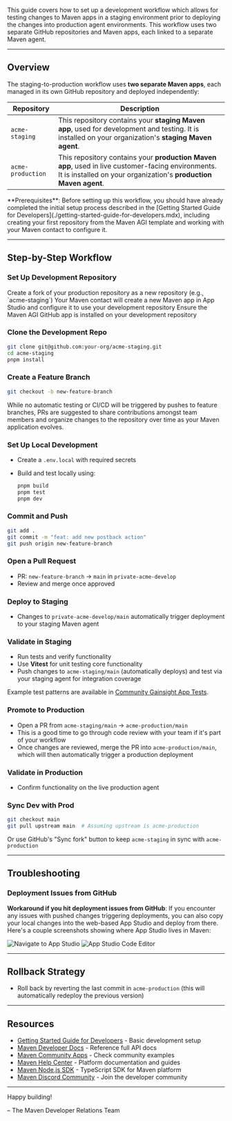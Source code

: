This guide covers how to set up a development workflow which allows for testing changes to Maven apps in a staging environment prior to deploying the changes into production agent environments. This workflow uses two separate GitHub repositories and Maven apps, each linked to a separate Maven agent.

---

## Overview

The staging-to-production workflow uses **two separate Maven apps**, each managed in its own GitHub repository and deployed independently:

| **Repository**      | **Description**                                                                                                                                     |
| ------------------- | --------------------------------------------------------------------------------------------------------------------------------------------------- |
| `acme-staging`      | This repository contains your **staging Maven app**, used for development and testing. It is installed on your organization's **staging Maven agent**. |
| `acme-production`   | This repository contains your **production Maven app**, used in live customer-facing environments. It is installed on your organization's **production Maven agent**. |

<Note>
**Prerequisites**: Before setting up this workflow, you should have already completed the initial setup process described in the [Getting Started Guide for Developers](./getting-started-guide-for-developers.mdx), including creating your first repository from the Maven AGI template and working with your Maven contact to configure it.
</Note>

---

## Step-by-Step Workflow

### Set Up Development Repository

<Steps toc={true}>
  <Step title="Fork Your Production Repository">
    Create a fork of your production repository as a new repository (e.g., `acme-staging`)
  </Step>

  <Step title="Configure the Development App">
    Your Maven contact will create a new Maven app in App Studio and configure it to use your development repository
  </Step>

  <Step title="Install GitHub App">
    Ensure the Maven AGI GitHub app is installed on your development repository
  </Step>
</Steps>

### Clone the Development Repo

```bash
git clone git@github.com:your-org/acme-staging.git
cd acme-staging
pnpm install
```

### Create a Feature Branch

```bash
git checkout -b new-feature-branch
```

While no automatic testing or CI/CD will be triggered by pushes to feature branches, PRs are suggested to share contributions amongst team members and organize changes to the repository over time as your Maven application evolves.

### Set Up Local Development

* Create a `.env.local` with required secrets
* Build and test locally using:

  ```bash
  pnpm build
  pnpm test
  pnpm dev
  ```

### Commit and Push

```bash
git add .
git commit -m "feat: add new postback action"
git push origin new-feature-branch
```

### Open a Pull Request

* PR: `new-feature-branch` → `main` in `private-acme-develop`
* Review and merge once approved

### Deploy to Staging

* Changes to `private-acme-develop/main` automatically trigger deployment to your staging Maven agent

### Validate in Staging

* Run tests and verify functionality
* Use **Vitest** for unit testing core functionality
* Push changes to `acme-staging/main` (automatically deploys) and test via your staging agent for integration coverage

Example test patterns are available in [Community Gainsight App Tests](https://github.com/mavenagi-apps/community-gainsight/tree/main/src/__tests__).

### Promote to Production

* Open a PR from `acme-staging/main` → `acme-production/main`
* This is a good time to go through code review with your team if it's part of your workflow
* Once changes are reviewed, merge the PR into `acme-production/main`, which will then automatically trigger a production deployment

### Validate in Production

* Confirm functionality on the live production agent

### Sync Dev with Prod

```bash
git checkout main
git pull upstream main  # Assuming upstream is acme-production
```

Or use GitHub's "Sync fork" button to keep `acme-staging` in sync with `acme-production`

---

## Troubleshooting

### Deployment Issues from GitHub

**Workaround if you hit deployment issues from GitHub**: If you encounter any issues with pushed changes triggering deployments, you can also copy your local changes into the web-based App Studio and deploy from there. Here's a couple screenshots showing where App Studio lives in Maven:

<Frame caption="Navigate to App Studio">
  <img src="../img/navigate-to-app-studio.png" alt="Navigate to App Studio"/>
</Frame>

<Frame caption="App Studio Code Editor">
  <img src="../img/app-studio-code-editor.png" alt="App Studio Code Editor"/>
</Frame>

---

## Rollback Strategy

* Roll back by reverting the last commit in `acme-production` (this will automatically redeploy the previous version)

---

## Resources

* [Getting Started Guide for Developers](./getting-started-guide-for-developers.mdx) - Basic development setup
* [Maven Developer Docs](https://developers.mavenagi.com/docs/api-reference/overview/authentication) - Reference full API docs
* [Maven Community Apps](https://github.com/mavenagi-apps/community-gainsight/tree/main) - Check community examples
* [Maven Help Center](https://docs.mavenagi.com/home) - Platform documentation and guides
* [Maven Node.js SDK](https://github.com/mavenagi/mavenagi-node) - TypeScript SDK for Maven platform
* [Maven Discord Community](https://discord.mavenagi.com) - Join the developer community

---

Happy building!

– The Maven Developer Relations Team
